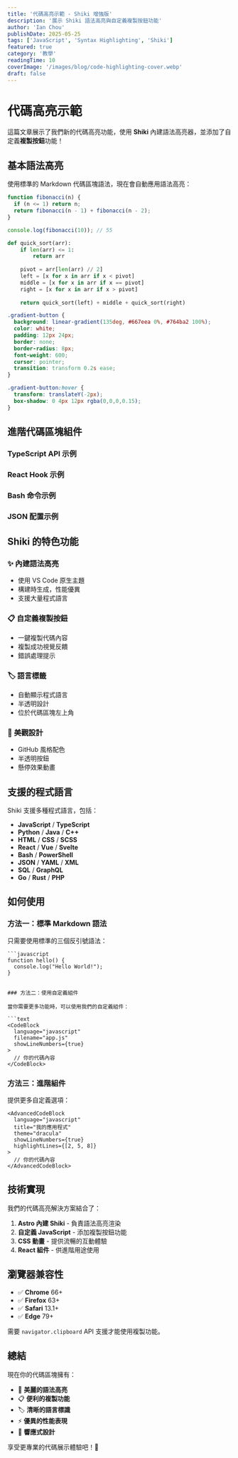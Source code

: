 ```yaml
---
title: '代碼高亮示範 - Shiki 增強版'
description: '展示 Shiki 語法高亮與自定義複製按鈕功能'
author: 'Ian Chou'
publishDate: 2025-05-25
tags: ['JavaScript', 'Syntax Highlighting', 'Shiki']
featured: true
category: '教學'
readingTime: 10
coverImage: '/images/blog/code-highlighting-cover.webp'
draft: false
---
```



# 代碼高亮示範

這篇文章展示了我們新的代碼高亮功能，使用 **Shiki** 內建語法高亮器，並添加了自定義**複製按鈕**功能！

## 基本語法高亮

使用標準的 Markdown 代碼區塊語法，現在會自動應用語法高亮：

```javascript
function fibonacci(n) {
  if (n <= 1) return n;
  return fibonacci(n - 1) + fibonacci(n - 2);
}

console.log(fibonacci(10)); // 55
```

```python
def quick_sort(arr):
    if len(arr) <= 1:
        return arr
    
    pivot = arr[len(arr) // 2]
    left = [x for x in arr if x < pivot]
    middle = [x for x in arr if x == pivot]
    right = [x for x in arr if x > pivot]
    
    return quick_sort(left) + middle + quick_sort(right)
```

```css
.gradient-button {
  background: linear-gradient(135deg, #667eea 0%, #764ba2 100%);
  color: white;
  padding: 12px 24px;
  border: none;
  border-radius: 8px;
  font-weight: 600;
  cursor: pointer;
  transition: transform 0.2s ease;
}

.gradient-button:hover {
  transform: translateY(-2px);
  box-shadow: 0 4px 12px rgba(0,0,0,0.15);
}
```

## 進階代碼區塊組件

### TypeScript API 示例

<TypeScriptDemo />

### React Hook 示例

<ReactHookDemo />

### Bash 命令示例

<BashDemo />

### JSON 配置示例

<JsonDemo />

## Shiki 的特色功能

### ✨ **內建語法高亮**
- 使用 VS Code 原生主題
- 構建時生成，性能優異
- 支援大量程式語言

### 📋 **自定義複製按鈕**
- 一鍵複製代碼內容
- 複製成功視覺反饋
- 錯誤處理提示

### 🏷️ **語言標籤**
- 自動顯示程式語言
- 半透明設計
- 位於代碼區塊左上角

### 🎨 **美觀設計**
- GitHub 風格配色
- 半透明按鈕
- 懸停效果動畫

## 支援的程式語言

Shiki 支援多種程式語言，包括：

- **JavaScript** / **TypeScript**
- **Python** / **Java** / **C++**
- **HTML** / **CSS** / **SCSS**
- **React** / **Vue** / **Svelte**
- **Bash** / **PowerShell**
- **JSON** / **YAML** / **XML**
- **SQL** / **GraphQL**
- **Go** / **Rust** / **PHP**

## 如何使用

### 方法一：標準 Markdown 語法

只需要使用標準的三個反引號語法：

```text
```javascript
function hello() {
  console.log("Hello World!");
}
```
```

### 方法二：使用自定義組件

當你需要更多功能時，可以使用我們的自定義組件：

```text
<CodeBlock 
  language="javascript" 
  filename="app.js"
  showLineNumbers={true}
>
  // 你的代碼內容
</CodeBlock>
```

### 方法三：進階組件

提供更多自定義選項：

```text
<AdvancedCodeBlock 
  language="javascript" 
  title="我的應用程式"
  theme="dracula"
  showLineNumbers={true}
  highlightLines={[2, 5, 8]}
>
  // 你的代碼內容
</AdvancedCodeBlock>
```

## 技術實現

我們的代碼高亮解決方案結合了：

1. **Astro 內建 Shiki** - 負責語法高亮渲染
2. **自定義 JavaScript** - 添加複製按鈕功能
3. **CSS 動畫** - 提供流暢的互動體驗
4. **React 組件** - 供進階用途使用

## 瀏覽器兼容性

- ✅ **Chrome** 66+
- ✅ **Firefox** 63+
- ✅ **Safari** 13.1+
- ✅ **Edge** 79+

需要 `navigator.clipboard` API 支援才能使用複製功能。

## 總結

現在你的代碼區塊擁有：

- 🎨 **美麗的語法高亮**
- 📋 **便利的複製功能**
- 🏷️ **清晰的語言標識**
- ⚡ **優異的性能表現**
- 📱 **響應式設計**

享受更專業的代碼展示體驗吧！🎉
